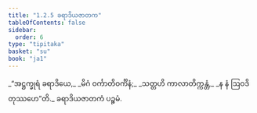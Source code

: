 ```yaml
---
title: "1.2.5 ခရာဒိယဇာတက"
tableOfContents: false
sidebar:
  order: 6
type: "tipitaka"
basket: "su"
book: "ja1"
---
```



<DynamicBreadcrumb />

<Division number="15" book="ja1">

<Paragraph number="32" type="verses" book="ja1">
_“အဋ္ဌက္ခုရံ ခရာဒိယေ,_  
_မိဂံ ဝင်္ကာတိဝင်္ကိနံ;_  
_သတ္တဟိ ကာလာတိက္ကန္တံ,_  
_န နံ ဩဝဒိတုဿဟေ”တိ._  


</Paragraph>
</Division>

<Paragraph number="33" type="center" book="ja1">
ခရာဒိယဇာတကံ ပဉ္စမံ.
</Paragraph>